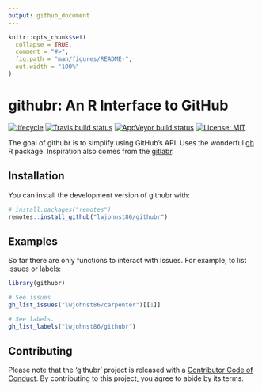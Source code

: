 ```yaml
---
output: github_document
---
```


<!-- README.md is generated from README.Rmd. Please edit that file -->

```r
knitr::opts_chunk$set(
  collapse = TRUE,
  comment = "#>",
  fig.path = "man/figures/README-",
  out.width = "100%"
)
```

# githubr: An R Interface to GitHub

[![lifecycle](https://img.shields.io/badge/lifecycle-experimental-orange.svg)](https://www.tidyverse.org/lifecycle/#experimental)
[![Travis build status](https://travis-ci.org/lwjohnst86/githubr.svg?branch=master)](https://travis-ci.org/lwjohnst86/githubr)
[![AppVeyor build status](https://ci.appveyor.com/api/projects/status/github/lwjohnst86/githubr?branch=master&svg=true)](https://ci.appveyor.com/project/lwjohnst86/githubr)
[![License: MIT](https://img.shields.io/badge/License-MIT-yellow.svg)](https://opensource.org/licenses/MIT)

The goal of githubr is to simplify using GitHub's API. Uses the wonderful [gh] R
package. Inspiration also comes from the [gitlabr].

[gh]: https://github.com/r-lib/gh
[gitlabr]: https://CRAN.R-project.org/package=gitlabr

## Installation

You can install the development version of githubr with:

```r
# install.packages("remotes")
remotes::install_github("lwjohnst86/githubr")
```

## Examples

So far there are only functions to interact with Issues. For example, to list
issues or labels:

```r
library(githubr)

# See issues
gh_list_issues("lwjohnst86/carpenter")[[1]]

# See labels.
gh_list_labels("lwjohnst86/githubr")
```

## Contributing

Please note that the 'githubr' project is released with a [Contributor Code of
Conduct](CODE_OF_CONDUCT.md). By contributing to this project, you agree to
abide by its terms.
